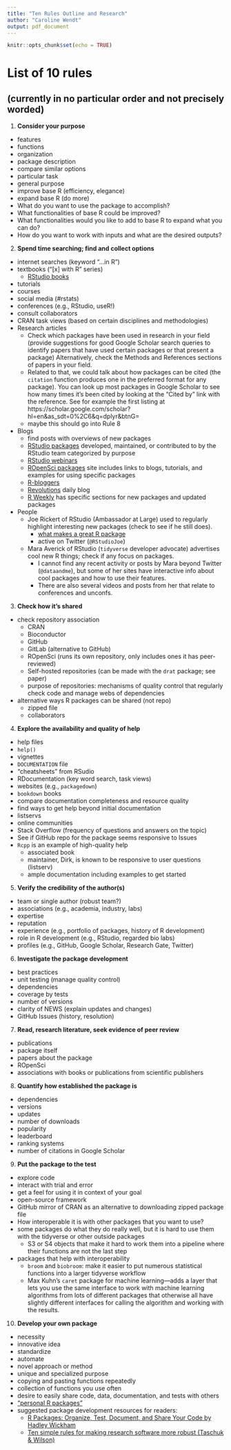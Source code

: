 ```yaml
---
title: "Ten Rules Outline and Research"
author: "Caroline Wendt"
output: pdf_document
---
```


```r
knitr::opts_chunk$set(echo = TRUE)
```

# List of 10 rules
## (currently in no particular order and not precisely worded)

1.	**Consider your purpose**
- features
- functions
- organization
- package description
- compare similar options
- particular task
- general purpose
- improve base R (efficiency, elegance)
- expand base R (do more)
- What do you want to use the package to accomplish?
- What functionalities of base R could be improved? 
- What functionalities would you like to add to base R to expand what you can do?
- How do you want to work with inputs and what are the desired outputs?

2.	**Spend time searching; find and collect options**
- internet searches (keyword “…in R”)
- textbooks (“[x] with R” series)
  - [RStudio books](https://rstudio.com/resources/books/)
- tutorials
- courses
- social media (#rstats)
- conferences (e.g., RStudio, useR!)
- consult collaborators 
- CRAN task views (based on certain disciplines and methodologies)
- Research articles
  - Check which packages have been used in research in your field (provide suggestions for good Google Scholar search queries to identify papers that have used certain packages or that present a package) Alternatively, check the Methods and References sections of papers in your field.
  - Related to that, we could talk about how packages can be cited (the `citation` function produces one in the preferred format for any package). You can look up most packages in Google Scholar to see how many times it's been cited by looking at the "Cited by" link with the reference. See for example the first listing at https://scholar.google.com/scholar?hl=en&as_sdt=0%2C6&q=dplyr&btnG=
  - maybe this should go into Rule 8
  
- Blogs
  - find posts with overviews of new packages
  - [RStudio packages](https://rstudio.com/products/rpackages/) developed, maintained, or contributed to by the RStudio team categorized by purpose 
  - [RStudio webinars](https://rstudio.com/resources/webinars/)
  - [ROpenSci packages](https://ropensci.org/packages/) site includes links to blogs, tutorials, and examples for using specific packages 
  - [R-bloggers](https://www.r-bloggers.com/)
  - [Revolutions](https://blog.revolutionanalytics.com/) daily blog
  - [R Weekly](https://rweekly.org/) has specific sections for new packages and updated packages
  
- People
  - Joe Rickert of RStudio (Ambassador at Large) used to regularly highlight interesting new packages (check to see if he still does). 
    - [what makes a great R package](https://rstudio.com/resources/rstudioconf-2018/what-makes-a-great-r-package-joseph-rickert/)
    - active on Twitter (`@RStudioJoe`)
  - Mara Averick of RStudio (`tidyverse` developer advocate) advertises cool new R things; check if any focus on packages. 
    - I cannot find any recent activity or posts by Mara beyond Twitter (`@dataandme`), but some of her sites have interactive info about cool packages and how to use their features. 
    - There are also several videos and posts from her that relate to conferences and unconfs. 

3.	**Check how it's shared**
- check repository association
  - CRAN
  - Bioconductor
  - GitHub
  - GitLab (alternative to GitHub)
  - ROpenSci (runs its own repository, only includes ones it has peer-reviewed)
  - Self-hosted repositories (can be made with the `drat` package; see paper)
  - purpose of repositories: mechanisms of quality control that regularly check code and manage webs of dependencies
- alternative ways R packages can be shared (not repo)
  - zipped file
  - collaborators 

4. **Explore the availability and quality of help**
- help files 
- `help()`
- vignettes
- `DOCUMENTATION` file
- “cheatsheets” from RSudio
- RDocumentation (key word search, task views)
- websites (e.g., `packagedown`)
- `bookdown` books
- compare documentation completeness and resource quality 
- find ways to get help beyond initial documentation
- listservs
- online communities
- Stack Overflow (frequency of questions and answers on the topic)
- See if GitHub repo for the package seems responsive to Issues
- `Rcpp` is an example of high-quality help
  - associated book
  - maintainer, Dirk, is known to be responsive to user questions (listserv)
  - ample documentation including examples to get started

5.	**Verify the credibility of the author(s)**
- team or single author (robust team?)
- associations (e.g., academia, industry, labs)
- expertise
- reputation
- experience (e.g., portfolio of packages, history of R development)
- role in R development (e.g., RStudio, regarded bio labs)
- profiles (e.g., GitHub, Google Scholar, Research Gate, Twitter)

6.	**Investigate the package development**
- best practices
- unit testing (manage quality control)
- dependencies
- coverage by tests
- number of versions
- clarity of NEWS (explain updates and changes)
- GitHub Issues (history, resolution)

7.	**Read, research literature, seek evidence of peer review**
- publications
- package itself
- papers about the package
- ROpenSci
- associations with books or publications from scientific publishers

8.	**Quantify how established the package is**
- dependencies
- versions
- updates
- number of downloads
- popularity
- leaderboard
- ranking systems
- number of citations in Google Scholar

9.	**Put the package to the test**
- explore code
- interact with trial and error
- get a feel for using it in context of your goal
- open-source framework
- GitHub mirror of CRAN as an alternative to downloading zipped package file
- How interoperable it is with other packages that you want to use?
- some packages do what they do really well, but it is hard to use them with the tidyverse or other outside packages
  - S3 or S4 objects that make it hard to work them into a pipeline where their functions are not the last step
- packages that help with interoperability 
  - `broom` and `biobroom`: make it easier to put numerous statistical functions into a larger tidyverse workflow
  - Max Kuhn's `caret` package for machine learning---adds a layer that lets you use the same interface to work with machine learning algorithms from lots of different packages that otherwise all have slightly different interfaces for calling the algorithm and working with the results.
  
10.	**Develop your own package**
- necessity
- innovative idea
- standardize
- automate
- novel approach or method
- unique and specialized purpose
- copying and pasting functions repeatedly 
- collection of functions you use often
- desire to easily share code, data, documentation, and tests with others
- ["personal R packages"](https://hilaryparker.com/2013/04/03/personal-r-packages/)
- suggested package development resources for readers:
  - [R Packages: Organize, Test, Document, and Share Your Code by Hadley Wickham](http://r-pkgs.had.co.nz/)
  - [Ten simple rules for making research software more robust (Taschuk & Wilson)](https://www.ncbi.nlm.nih.gov/pmc/articles/PMC5390961/pdf/pcbi.1005412.pdf)

